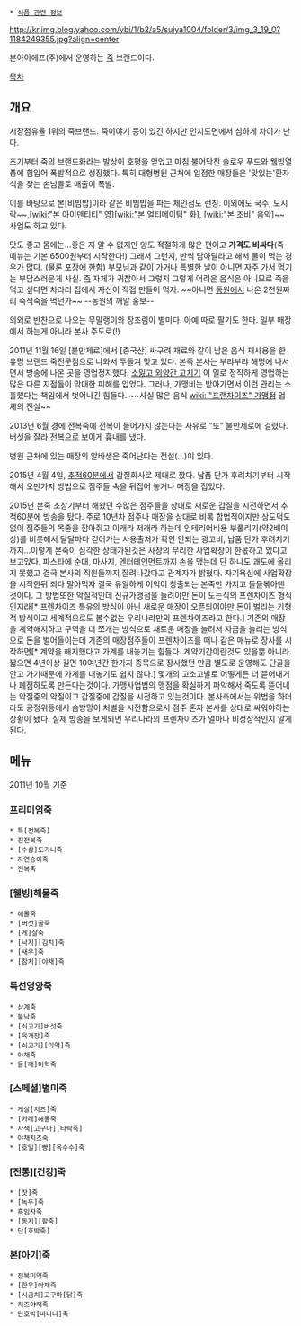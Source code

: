  * [[식품 관련 정보]]

http://kr.img.blog.yahoo.com/ybi/1/b2/a5/suiya1004/folder/3/img_3_19_0?1184249355.jpg?align=center

본아이에프(주)에서 운영하는 [[죽]] 브랜드이다.

[[목차]]

== 개요 ==
시장점유율 1위의 죽브랜드. 죽이야기 등이 있긴 하지만 인지도면에서 심하게 차이가 난다.

초기부터 죽의 브랜드화라는 발상이 호평을 얻었고 마침 불어닥친 슬로우 푸드와 웰빙열풍에 힘입어 폭발적으로 성장했다. 특히 대형병원 근처에 입점한 매장들은 '맛있는'환자식을 찾는 손님들로 매출이 폭발.

이를 바탕으로 본[비빔밥]이라 같은 비빔밥을 파는 체인점도 런칭. 이외에도 국수, 도시락~~,[wiki:"본 아이덴티티" 영][wiki:"본 얼티메이텀" 화], [wiki:"본 조비" 음악]~~ 사업도 하고 있다.

맛도 좋고 몸에는…좋은 지 알 수 없지만 양도 적절하게 많은 편이고 '''가격도 비싸다'''(죽 메뉴는 기본 6500원부터 시작한다!) 그래서 그런지, 반씩 담아달라고 해서 둘이 먹는 경우가 많다. (물론 포장에 한함) 부모님과 같이 가거나 특별한 날이 아니면 자주 가서 먹기는 부담스러운게 사실. [[죽]] 자체가 귀찮아서 그렇지 그렇게 어려운 음식은 아니므로 죽을 먹고 싶다면 차라리 집에서 자신이 직접 만들어 먹자. ~~아니면 [[동원]]에서 나온 2천원짜리 즉석죽을 먹던가~~ --동원의 깨알 홍보--

의외로 반찬으로 나오는 무말랭이와 장조림이 별미다. 아예 따로 팔기도 한다. 일부 매장에서 하는게 아니라 본사 주도로(!)

2011년 11월 16일 [불만제로]에서 [중국산] 싸구려 재료와 같이 남은 음식 재사용을 한 유명 브랜드 죽전문점으로 나와서 두들겨 맞고 있다. 본죽 본사는 부랴부랴 해명에 나서면서 방송에 나온 곳을 영업정지했다. [http://www.newsen.com/news_view.php?uid=201111171618081001 소잃고 외양간 고치기] 이 일로 정직하게 영업하는 많은 다른 지점들이 막대한 피해를 입었다. 그러나, 가맹비는 받아가면서 이런 관리는 소홀했다는 책임에서 벗어나긴 힘들다. ~~사실 많은 음식 [[wiki: "프랜차이즈" 가맹점]] 업체의 진실~~

2013년 6월 경에 전복죽에 전복이 들어가지 않는다는 사유로 "또" 불만제로에 걸렸다. 버섯을 잘라 전복으로 보이게 흉내를 냈다.

병원 근처에 있는 매장의 알바생은 죽어난다는 전설(...)이 있다.

2015년 4월 4일, [[추적60분]]에서 갑질회사로 제대로 깠다. 납품 단가 후려치기부터 시작해서 오만가지 방법으로 점주들 속을 뒤집어 놓거나 매장을 접었다.

2015년 본죽 초창기부터 해왔던 수많은 점주들을 상대로 새로운 갑질을 시전하면서 추적60분에 방송을 탔다. 주로 10년차 점주나 매장을 상대로 비록 합법적이지만 상도덕도 없이 점주들의 목줄을 잡아쥐고 이래라 저래라 하는데 인테리어비용 부풀리기(약2배이상)를 비롯해서 달달마다 걷어가는 사용출처가 확인 안되는 광고비, 납품 단가 후려치기까지...이렇게 본죽이 심각한 상태가된것은 사장의 무리한 사업확장이 한몫하고 있다고 보고있다. 파스타에 순대, 마사지, 엔터테인먼트까지 손을 댔는데 단 하나도 괘도에 올리지 못했고 결국 본사의 직원들까지 잘려나갔다고 관계자가 밝혔다. 자기욕심에 사업확장을 시작한뒤 죄다 말아먹자 결국 유일하게 이익이 창출되는 본죽만 가지고 들들볶아댄 것이다. 그 방법또한 악질적인데 신규가맹점을 늘려야만 돈이 도는식의 프렌차이즈 형식인지라[* 프렌차이즈 특유의 방식이 아닌 새로운 매장이 오픈되어야만 돈이 벌리는 기형적 방식이고 세계적으로도 볼수없는 우리나라만의 프렌차이즈라고 한다.] 기존의 매장을 계약해지하고 구역을 더 쪼개는 방식으로 새로운 매장을 늘려서 자금을 늘리는 방식으로 돈을 벌어들이는데 기존의 매장점주들이 프렌차이즈를 떠나 같은 매뉴로 장사를 시작하면[* 계약을 해지했다고 가계를 내놓기는 힘들다. 계약기간이란것도 있을뿐 아니라. 짧으면 4년이상 길면 10여년간 한가지 종목으로 장사했던 만큼 별도로 운영해도 단골을 안고 가기때문에 가계를 내놓기도 쉽지 않다.] 몇개의 고소고발로 어떻게든 더 뜯어내거나 폐점하도록 만든다는것이다. 가맹사업법의 맹점을 확실하게 파악해서 죽도록 뜯어내는 악질중의 악질이고 갑질중에 갑질을 시전하고 있는것이다. 본사측에서는 위법을 하더라도 공정위등에서 솜방망이 처벌을 시전함으로서 점주 혼자 본사를 상대로 싸워야하는 상황이 됐다. 실제 방송을 보게되면 우리나라의 프렌차이즈가 얼마나 비정상적인지 알게 된다.
== 메뉴 ==
2011년 10월 기준
=== 프리미엄죽 ===
 * 특[전복죽]
 * 진전복죽
 * [수삼]도가니죽
 * 자연송이죽
 * 전복죽

=== [웰빙]해물죽 ===
 * 해물죽
 * [버섯]굴죽
 * [게]살죽
 * [낙지][김치]죽
 * [새우]죽
 * [참치][야채]죽

=== 특선영양죽 ===
 * 삼계죽
 * 불낙죽
 * [쇠고기]버섯죽
 * [육개장]죽
 * [쇠고기][미역]죽
 * 야채죽
 * 들[깨]미역죽

=== [스페셜]별미죽 ===
 * 게살[치즈]죽
 * [카레]해물죽
 * 자색[고구마][타락죽]
 * 야채치즈죽
 * [호밀][빵][옥수수]죽

=== [전통][건강]죽 ===
 * [잣]죽
 * [녹두]죽
 * 흑임자죽
 * [동지][팥죽]
 * 단[호박죽]

=== 본[아기]죽 ===
 * 전복미역죽
 * [한우]야채죽
 * [시금치]고구마[닭]죽
 * 치즈야채죽
 * 단호박[바나나]죽
